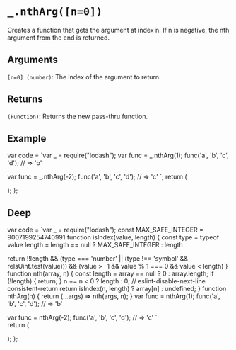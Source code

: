 # `_.nthArg([n=0])`

Creates a function that gets the argument at index n. If n is negative, the nth argument from the end is returned.

## Arguments

`[n=0] (number)`: The index of the argument to return.

## Returns

`(Function)`: Returns the new pass-thru function.

## Example


var code = `var _ = require("lodash");
var func = _.nthArg(1);
func('a', 'b', 'c', 'd');
// => 'b'
 
var func = _.nthArg(-2);
func('a', 'b', 'c', 'd');
// => 'c'
`;
  return (
    <div>
      <Embed source={code} />
    </div>
  );
};

<Demo />

## Deep

var code =  `var _ = require("lodash");
const MAX_SAFE_INTEGER = 9007199254740991
function isIndex(value, length) {
  const type = typeof value
  length = length == null ? MAX_SAFE_INTEGER : length

  return !!length &&
    (type === 'number' ||
      (type !== 'symbol' && reIsUint.test(value))) &&
        (value > -1 && value % 1 === 0 && value < length)
}
function nth(array, n) {
    const length = array == null ? 0 : array.length;
    if (!length) {
        return;
    }
    n += n < 0 ? length : 0;
    // eslint-disable-next-line consistent-return
    return isIndex(n, length) ? array[n] : undefined;
}
function nthArg(n) {
    return (...args) => nth(args, n);
}
var func = nthArg(1);
func('a', 'b', 'c', 'd');
// => 'b'
 
var func = nthArg(-2);
func('a', 'b', 'c', 'd');
// => 'c'
`   
  return (
    <div>
      <Embed source={code} />
    </div>
  );
};

<DeepDemo/>